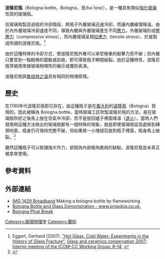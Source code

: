 {{multiple issues|
{{expert|time=2017-04-08T04:02:41+00:00}}
{{refimprove|time=2017-04-08T04:02:41+00:00}}
}}{{主條目消歧義|本條目介紹的是一種玻璃，關於義大利城市請看[[波隆那|波隆那]]}}

'''波隆尼瓶'''（Bologna bottle，Bologna，音/bəˋlonɪ/），是一種具有類似[[強化玻璃|強化玻璃]]性質的玻璃瓶。

在玻璃瓶製造過程的冷卻階段，將瓶子外層玻璃迅速冷卻，而讓內層緩慢降溫。由於內外層玻璃冷卻速度不同，導致內層與外層玻璃產生不同[[應力|應力]]，外層玻璃形成[[壓應力|壓應力]]（compressive stress），而內層玻璃呈現[[拉應力|拉應力]]（tensile stress），於是製成所謂的波隆尼瓶。<ref>Eggert, Gerhard (2007). [http://www.icom-cc.org/54/document/experiments-in-the-history-of-glass-fracture/?action=Site_Downloads_Downloadfile&id=1030  "Hot Glass, Cold Water: Experiments in the History of Glass Fracture".] {{Wayback|url=http://www.icom-cc.org/54/document/experiments-in-the-history-of-glass-fracture/?action=Site_Downloads_Downloadfile&id=1030 |date=20170409111422 }}   [https://openlibrary.org/books/OL24916288M/Glass_and_ceramics_conservation_2007   Glass and ceramics conservation 2007: Interim meeting of the ICOM-CC Working Group: 8–14.] {{Wayback|url=https://openlibrary.org/books/OL24916288M/Glass_and_ceramics_conservation_2007 |date=20170409113124 }}</ref>
 
由於這種特殊的冷卻方式，使波隆尼瓶外層可以承受極重的敲擊力而不破；但內層只要受到一點輕微的震動或刮痕，即可導致瓶子瞬間破裂。由於這種特性，波隆尼瓶常被用來做玻璃物理性的展示或魔術表演。

波隆尼瓶與[[魯珀特之淚|魯珀特之淚]]具有相同的物理原理。

==歷史==
在1740年代波隆尼瓶即已存在，由這種瓶子是在[[義大利|義大利]]的[[波隆那|波隆那]]（Bologna）發現的，因此被稱為 Bologna bottle。當時玻璃工匠吹製波隆尼瓶的方法，是在玻璃瓶吹好之後馬上放在空氣中冷卻，而不是放回爐子裡面降溫（[[退火|退火]]）。當時人們發現用這種方法做出的玻璃瓶都有一個特殊的現象，就是即使玻璃瓶從高處掉到磚頭地面，瓶身仍可保持完整不破，但如果將一小塊燧石放到瓶子裡面，瓶身馬上破裂。<ref>{{Cite web |url=https://books.google.com/books?id=SFEVAAAAQAAJ&pg=PA1343&dq=bologna+bottle&hl=en&sa=X&ved=0ahUKEwjAhaz5hp7TAhUBxmMKHfUxCf0Q6AEIJDAA#v=onepage&q=bologna%20bottle&f=false |title=The Philosophical Transactions and Collections – Royal society of London: Abridged and Disposed Under General Heads, Volume 10 (1743-1750).  p. 1343 |access-date=2017-04-12 |archive-date=2017-04-12 |archive-url=https://web.archive.org/web/20170412232908/https://books.google.com/books?id=SFEVAAAAQAAJ&pg=PA1343&dq=bologna+bottle&hl=en&sa=X&ved=0ahUKEwjAhaz5hp7TAhUBxmMKHfUxCf0Q6AEIJDAA#v=onepage&q=bologna%20bottle&f=false |dead-url=no }}</ref>  

雖然這種瓶子可以抵擋強大外力，卻因為內部極為脆弱的缺點，波隆尼瓶並未真正被拿來使用。

==參考資料==
{{reflist}}

==外部連結==
* [https://www.youtube.com/watch?v=B7W6NLcjkKM IMG 1429 Broadband] Making a bologna bottle by flameworking
* [https://www.youtube.com/watch?v=xc1whrZGOZI  Bologna Bottle and Glass Demonstration - www.propdog.co.uk.] {{Wayback|url=https://www.youtube.com/watch?v=xc1whrZGOZI |date=20201103181330 }}
* [https://vimeo.com/115781765  Bologna Phial Break] {{Wayback|url=https://vimeo.com/115781765 |date=20170516160810 }}

[[Category:玻璃物理学|Category:玻璃物理学]]
[[Category:魔術|Category:魔術]]